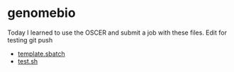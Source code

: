 # genomebio

Today I learned to use the OSCER and submit a job with these files.
Edit for testing git push 

* [template.sbatch](template.sbatch)
* [test.sh](test.sh)